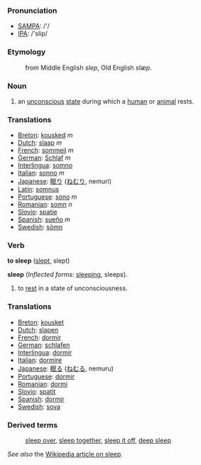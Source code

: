 === Pronunciation ===
*[[w:SAMPA|SAMPA]]: /'/
*[[w:IPA|IPA]]: /'slip/

===Etymology===
:from Middle English ''slep'', Old English ''slæp''.

===Noun===
#an [[unconscious]] [[state]] during which a [[human]] or [[animal]] rests.

=== Translations ===
*[[Breton]]: [[kousked]] ''m''
*[[Dutch]]: [[slaap]] ''m''
*[[French]]: [[sommeil]] ''m''
*[[German]]: [[Schlaf]] ''m''
*[[Interlingua]]: [[somno]]
*[[Italian]]: [[sonno]] ''m''
*[[Japanese]]: [[眠り]] ([[ねむり]], nemuri)
*[[Latin]]: [[somnus]]
*[[Portuguese]]: [[sono]] ''m''
*[[Romanian]]: [[somn]] ''n''
*[[Slovio]]: [[spatie]]
*[[Spanish]]: [[sueño]] ''m''
*[[Swedish]]: [[sömn]]

=== Verb ===

'''to sleep''' ([[slept]], slept)

'''sleep''' (''Inflected forms'': [[sleeping]], sleeps).

# to [[rest]] in a state of unconsciousness.

=== Translations ===
*[[Breton]]: [[kousket]]
*[[Dutch]]: [[slapen]]
*[[French]]: [[dormir]]
*[[German]]: [[schlafen]]
*[[Interlingua]]: [[dormir]]
*[[Italian]]: [[dormire]]
*[[Japanese]]: [[眠る]] ([[ねむる]], nemuru)
*[[Portuguese]]: [[dormir]]
*[[Romanian]]: [[dormi]]
*[[Slovio]]: [[spatit]]
*[[Spanish]]: [[dormir]]
*[[Swedish]]: [[sova]]

===Derived terms===
:[[sleep over]], [[sleep together]], [[sleep it off]], [[deep sleep]]

''See also'' the [[en:sleep|Wikipedia article on sleep]].